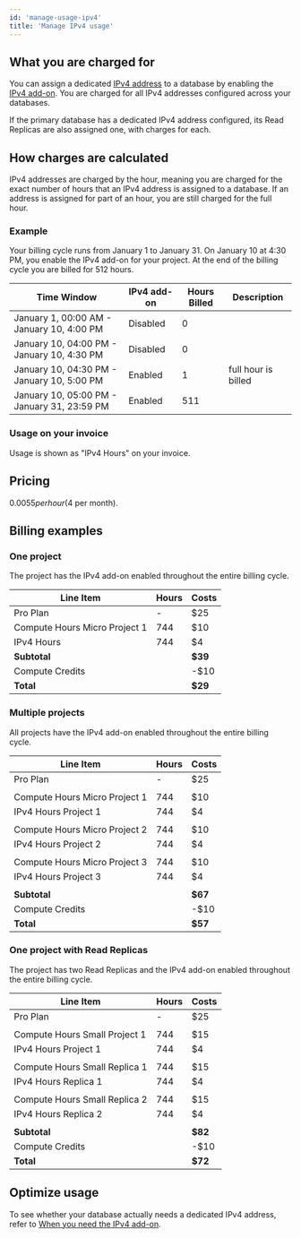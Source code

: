 ```yaml
---
id: 'manage-usage-ipv4'
title: 'Manage IPv4 usage'
---
```


## What you are charged for

You can assign a dedicated [IPv4 address](/docs/guides/platform/ipv4-address) to a database by enabling the [IPv4 add-on](https://supabase.com/dashboard/project/_/settings/addons?panel=ipv4). You are charged for all IPv4 addresses configured across your databases.

<Admonition type="note">
  If the primary database has a dedicated IPv4 address configured, its Read Replicas are also
  assigned one, with charges for each.
</Admonition>

## How charges are calculated

IPv4 addresses are charged by the hour, meaning you are charged for the exact number of hours that an IPv4 address is assigned to a database. If an address is assigned for part of an hour, you are still charged for the full hour.

### Example

Your billing cycle runs from January 1 to January 31. On January 10 at 4:30 PM, you enable the IPv4 add-on for your project. At the end of the billing cycle you are billed for 512 hours.

| Time Window                                 | IPv4 add-on | Hours Billed | Description         |
| ------------------------------------------- | ----------- | ------------ | ------------------- |
| January 1, 00:00 AM - January 10, 4:00 PM   | Disabled    | 0            |                     |
| January 10, 04:00 PM - January 10, 4:30 PM  | Disabled    | 0            |                     |
| January 10, 04:30 PM - January 10, 5:00 PM  | Enabled     | 1            | full hour is billed |
| January 10, 05:00 PM - January 31, 23:59 PM | Enabled     | 511          |                     |

### Usage on your invoice

Usage is shown as "IPv4 Hours" on your invoice.

## Pricing

$0.0055 per hour ($4 per month).

## Billing examples

### One project

The project has the IPv4 add-on enabled throughout the entire billing cycle.

| Line Item                     | Hours | Costs   |
| ----------------------------- | ----- | ------- |
| Pro Plan                      | -     | $25     |
| Compute Hours Micro Project 1 | 744   | $10     |
| IPv4 Hours                    | 744   | $4      |
| **Subtotal**                  |       | **$39** |
| Compute Credits               |       | -$10    |
| **Total**                     |       | **$29** |

### Multiple projects

All projects have the IPv4 add-on enabled throughout the entire billing cycle.

| Line Item                     | Hours | Costs   |
| ----------------------------- | ----- | ------- |
| Pro Plan                      | -     | $25     |
|                               |       |         |
| Compute Hours Micro Project 1 | 744   | $10     |
| IPv4 Hours Project 1          | 744   | $4      |
|                               |       |         |
| Compute Hours Micro Project 2 | 744   | $10     |
| IPv4 Hours Project 2          | 744   | $4      |
|                               |       |         |
| Compute Hours Micro Project 3 | 744   | $10     |
| IPv4 Hours Project 3          | 744   | $4      |
|                               |       |         |
| **Subtotal**                  |       | **$67** |
| Compute Credits               |       | -$10    |
| **Total**                     |       | **$57** |

### One project with Read Replicas

The project has two Read Replicas and the IPv4 add-on enabled throughout the entire billing cycle.

| Line Item                     | Hours | Costs   |
| ----------------------------- | ----- | ------- |
| Pro Plan                      | -     | $25     |
|                               |       |         |
| Compute Hours Small Project 1 | 744   | $15     |
| IPv4 Hours Project 1          | 744   | $4      |
|                               |       |         |
| Compute Hours Small Replica 1 | 744   | $15     |
| IPv4 Hours Replica 1          | 744   | $4      |
|                               |       |         |
| Compute Hours Small Replica 2 | 744   | $15     |
| IPv4 Hours Replica 2          | 744   | $4      |
|                               |       |         |
| **Subtotal**                  |       | **$82** |
| Compute Credits               |       | -$10    |
| **Total**                     |       | **$72** |

## Optimize usage

To see whether your database actually needs a dedicated IPv4 address, refer to [When you need the IPv4 add-on](/docs/guides/platform/ipv4-address#when-you-need-the-ipv4-add-on).
